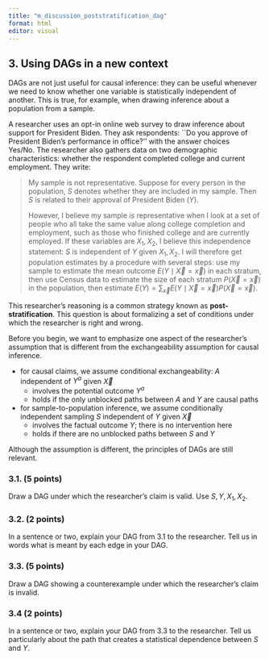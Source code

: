 ```yaml
---
title: "m_discussion_poststratification_dag"
format: html
editor: visual
---
```



## 3. Using DAGs in a new context {-}

DAGs are not just useful for causal inference: they can be useful whenever we need to know whether one variable is statistically independent of another. This is true, for example, when drawing inference about a population from a sample.

A researcher uses an opt-in online web survey to draw inference about support for President Biden. They ask respondents: ``Do you approve of President Biden's performance in office?'' with the answer choices Yes/No. The researcher also gathers data on two demographic characteristics: whether the respondent completed college and current employment. They write:

> My sample is not representative. Suppose for every person in the population, $S$ denotes whether they are included in my sample. Then $S$ is related to their approval of President Biden ($Y$).
> 
> However, I believe my sample *is* representative when I look at a set of people who all take the same value along college completion and employment, such as those who finished college and are currently employed. If these variables are $X_1,X_2$, I believe this independence statement: $S$ is independent of $Y$ given $X_1,X_2$. I will therefore get population estimates by a procedure with several steps: use my sample to estimate the mean outcome $E(Y\mid \vec{X} = \vec{x})$ in each stratum, then use Census data to estimate the size of each stratum $P(\vec{X} = \vec{x})$ in the population, then estimate $E(Y) = \sum_{\vec{x}}E(Y\mid \vec{X} = \vec{x})P(\vec{X} = \vec{x})$.

This researcher's reasoning is a common strategy known as **post-stratification**. This question is about formalizing a set of conditions under which the researcher is right and wrong.

Before you begin, we want to emphasize one aspect of the researcher's assumption that is different from the exchangeability assumption for causal inference.

* for causal claims, we assume conditional exchangeability: $A$ independent of $Y^a$ given $\vec{X}$
     * involves the potential outcome $Y^a$
     * holds if the only unblocked paths between $A$ and $Y$ are causal paths
* for sample-to-population inference, we assume conditionally independent sampling $S$ independent of $Y$ given $\vec{X}$
     * involves the factual outcome $Y$; there is no intervention here
     * holds if there are no unblocked paths between $S$ and $Y$

Although the assumption is different, the principles of DAGs are still relevant.

### 3.1. (5 points) {-}

Draw a DAG under which the researcher's claim is valid. Use $S,Y,X_1,X_2$.



### 3.2. (2 points) {-}

In a sentence or two, explain your DAG from 3.1 to the researcher. Tell us in words what is meant by each edge in your DAG.



### 3.3. (5 points) {-}

Draw a DAG showing a counterexample under which the researcher's claim is invalid.

### 3.4 (2 points) {-}

In a sentence or two, explain your DAG from 3.3 to the researcher. Tell us particularly about the path that creates a statistical dependence between $S$ and $Y$.